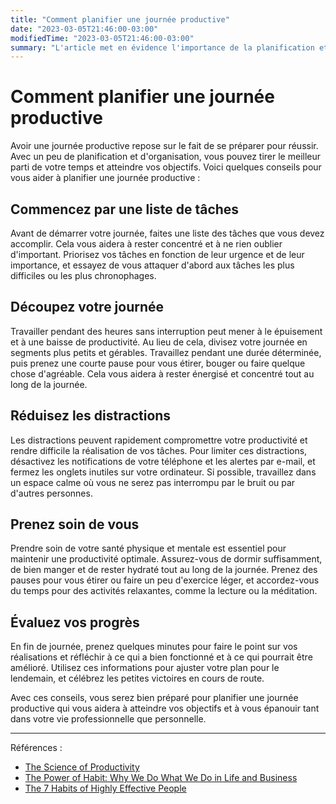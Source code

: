 ```yaml
---
title: "Comment planifier une journée productive"
date: "2023-03-05T21:46:00-03:00"
modifiedTime: "2023-03-05T21:46:00-03:00"
summary: "L'article met en évidence l'importance de la planification et de l'organisation pour atteindre la productivité et le succès dans le travail et la vie personnelle. Il fournit également des références à des ressources connexes pour approfondir le sujet."
---
```


# Comment planifier une journée productive

Avoir une journée productive repose sur le fait de se préparer pour réussir. Avec un peu de planification et d'organisation, vous pouvez tirer le meilleur parti de votre temps et atteindre vos objectifs. Voici quelques conseils pour vous aider à planifier une journée productive :

## Commencez par une liste de tâches

Avant de démarrer votre journée, faites une liste des tâches que vous devez accomplir. Cela vous aidera à rester concentré et à ne rien oublier d'important. Priorisez vos tâches en fonction de leur urgence et de leur importance, et essayez de vous attaquer d'abord aux tâches les plus difficiles ou les plus chronophages.

## Découpez votre journée

Travailler pendant des heures sans interruption peut mener à le épuisement et à une baisse de productivité. Au lieu de cela, divisez votre journée en segments plus petits et gérables. Travaillez pendant une durée déterminée, puis prenez une courte pause pour vous étirer, bouger ou faire quelque chose d'agréable. Cela vous aidera à rester énergisé et concentré tout au long de la journée.

## Réduisez les distractions

Les distractions peuvent rapidement compromettre votre productivité et rendre difficile la réalisation de vos tâches. Pour limiter ces distractions, désactivez les notifications de votre téléphone et les alertes par e-mail, et fermez les onglets inutiles sur votre ordinateur. Si possible, travaillez dans un espace calme où vous ne serez pas interrompu par le bruit ou par d'autres personnes.

## Prenez soin de vous

Prendre soin de votre santé physique et mentale est essentiel pour maintenir une productivité optimale. Assurez-vous de dormir suffisamment, de bien manger et de rester hydraté tout au long de la journée. Prenez des pauses pour vous étirer ou faire un peu d'exercice léger, et accordez-vous du temps pour des activités relaxantes, comme la lecture ou la méditation.

## Évaluez vos progrès

En fin de journée, prenez quelques minutes pour faire le point sur vos réalisations et réfléchir à ce qui a bien fonctionné et à ce qui pourrait être amélioré. Utilisez ces informations pour ajuster votre plan pour le lendemain, et célébrez les petites victoires en cours de route.

Avec ces conseils, vous serez bien préparé pour planifier une journée productive qui vous aidera à atteindre vos objectifs et à vous épanouir tant dans votre vie professionnelle que personnelle.

---

Références :

- [The Science of Productivity](https://www.youtube.com/watch?v=lHfjvYzr-3g)
- [The Power of Habit: Why We Do What We Do in Life and Business](https://www.goodreads.com/book/show/12609433-the-power-of-habit)
- [The 7 Habits of Highly Effective People](https://www.goodreads.com/book/show/36072.The_7_Habits_of_Highly_Effective_People)
